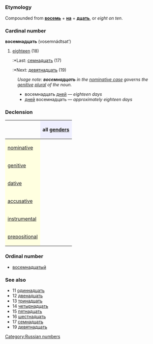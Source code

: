 =={{ru}}==
[[Category:Russian numbers]]
===Etymology===
Compounded from '''[[восемь]]''' + '''[[на]]''' + '''[[десять|дцать]]''', or ''eight on ten''.

=== Cardinal number ===
'''восемнадцать''' (vosemnádtsat’)

#[[eighteen]] (18)
#:*Last: [[семнадцать]] (17)
#:*Next: [[девятнадцать]] (19)

:''Usage note: '''''восемнадцать''''' in the [[nominative case]] governs the [[genitive]] [[plural]] of the noun.''
:*восемнадцать [[день|дней]] — ''eighteen days''
:*[[день|дней]] восемнадцать — ''approximately eighteen days''

===Declension===
{| border="1" cellpadding="4" cellspacing="0"
!
! style="background-color: #EFEFFF" align="center"|all [[gender]]s
|-
! style="background-color: #FFFFE0" align="left"|[[nominative case|nominative]]
| align="center"|{{Unicode|восемна́дцать}}
|-
! style="background-color: #FFFFE0" align="left"|[[genitive case|genitive]]
| align="center"|{{Unicode|восемна́дцати}}
|-
! style="background-color: #FFFFE0" align="left"|[[dative case|dative]]
| align="center"|{{Unicode|восемна́дцати}}
|-
! style="background-color: #FFFFE0" align="left"|[[accusative case|accusative]]
| align="center"|{{Unicode|восемна́дцать}}
|-
! style="background-color: #FFFFE0" align="left"|[[instrumental case|instrumental]]
| align="center"|{{Unicode|восемна́дцатью}}
|-
! style="background-color: #FFFFE0" align="left"|[[prepositional case|prepositional]]
| align="center"|{{Unicode|о восемна́дцати}}
|}

===Ordinal number===
*[[восемнадцатый]]

===See also===
*11 [[одиннадцать]]
*12 [[двенадцать]]
*13 [[тринадцать]]
*14 [[четырнадцать]]
*15 [[пятнадцать]]
*16 [[шестнадцать]]
*17 [[семнадцать]]
*19 [[девятнадцать]]